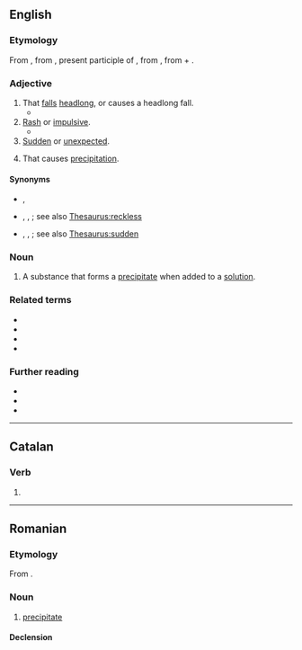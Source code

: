 {{also|précipitant}}
==English==

===Etymology===
From {{der|en|fro|precipitant}}, from {{der|en|la|praecipitans}}, present participle of {{m|la|praecipitare||to cast down headlong}}, from {{m|la|praeceps||head foremost, headlong}}, from {{m|la|prae||before}} + {{m|la|caput||head}}.

===Adjective===
{{en-adj}}

# That [[fall]]s [[headlong]], or causes a headlong fall.
#* {{quote-book|en|year=1708|first=John|last=Philips|authorlink=John Philips|title=Cyder|passage=They leave their little lives / Above the clouds, '''precipitant''' to earth.}}
# [[rash|Rash]] or [[impulsive]].
#* {{RQ:More Enthusiasmus Triumphatus|para=27|page=27|passage=[T]heſe dreams the '''præcipitant''' and unskilfull are forvvard to conceit to be Repreſentations extraordinary and ſupernatural, vvhich they call ''Revelations'' or ''Viſions'', of vvhich there can be no certainty at all no more then of a Dream.|footer=A noun use, “meaning people who are precipitant”.}}
# [[sudden|Sudden]] or [[unexpected]].
# {{lb|en|chemistry}} That causes [[precipitation]].

====Synonyms====
* {{sense|that falls headlong}} {{l|en|headlong}}, {{l|en|precipitate}}
* {{sense|rash or impulsive}} {{l|en|heedless}}, {{l|en|hotheaded}}, {{l|en|impetuous}}; see also [[Thesaurus:reckless]]
* {{sense|sudden or unexpected}} {{l|en|abrupt}}, {{l|en|precipitous}}, {{l|en|subitaneous}}; see also [[Thesaurus:sudden]]

===Noun===
{{en-noun}}

# A substance that forms a [[precipitate]] when added to a [[solution]].

===Related terms===
* {{l|en|precipice}}
* {{l|en|precipitous}}
* {{l|en|precipitate}}
* {{l|en|precipitation}}

===Further reading===
* {{R:Webster 1913}}
* {{R:Century 1911}}
* {{R:OneLook}}

----

==Catalan==

===Verb===
{{head|ca|verb form}}

# {{ca-verb form of|m=ptc|t=pres|precipitar}}

----

==Romanian==

===Etymology===
From {{bor|ro|fr|précipitant}}.

===Noun===
{{ro-noun|m|precipitanți}}

# {{lb|ro|chemistry}} [[precipitate]]

====Declension====
{{ro-noun-m|pl=precipitanți}}